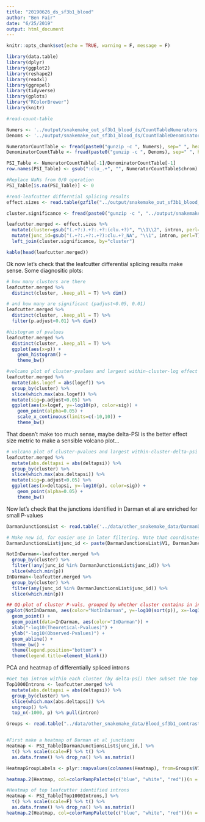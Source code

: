 ```yaml
---
title: "20190626_ds_sf3b1_blood"
author: "Ben Fair"
date: "6/25/2019"
output: html_document
---
```


```r
knitr::opts_chunk$set(echo = TRUE, warning = F, message = F)
```

```r
library(data.table)
library(dplyr)
library(ggplot2)
library(reshape2)
library(readxl)
library(ggrepel)
library(tidyverse)
library(gplots)
library("RColorBrewer")
library(knitr)
```



```r
#read-count-table

Numers <- '../output/snakemake_out_sf3b1_blood_ds/CountTableNumerators.gz'
Denoms <- '../output/snakemake_out_sf3b1_blood_ds/CountTableDenominators.gz'

NumeratorCountTable <- fread(paste0("gunzip -c ", Numers), sep=" ", header=TRUE, data.table=FALSE)
DenominatorCountTable <- fread(paste0("gunzip -c ", Denoms), sep=" ", header=TRUE, data.table=FALSE)

PSI_Table <- NumeratorCountTable[-1]/DenominatorCountTable[-1]
row.names(PSI_Table) <- gsub(":clu_.+", "", NumeratorCountTable$chrom)

#Replace NaNs from 0/0 operation
PSI_Table[is.na(PSI_Table)] <- 0

#read-leafcutter differntial splicing results
effect.sizes <- read.table(gzfile("../output/snakemake_out_sf3b1_blood_ds/leafcutter.ds.effect_sizes.txt.gz"), header=T)

cluster.significance <- fread(paste0("gunzip -c ", "../output/snakemake_out_sf3b1_blood_ds/leafcutter.ds.cluster_sig.txt.gz"), sep="\t", header=TRUE, data.table=FALSE)

leafcutter.merged <- effect.sizes %>%
  mutate(cluster=gsub("(.+?:).+?:.+?:(clu.+?)", "\\1\\2", intron, perl=T)) %>%
  mutate(junc_id=gsub("(.+?:.+?:.+?):clu.+?_NA", "\\1", intron, perl=T)) %>%
  left_join(cluster.significance, by="cluster")

kable(head(leafcutter.merged))
```


Ok now let's check that the leafcutter differential splicing results make sense. Some diagnositic plots:

```r
# how many clusters are there
leafcutter.merged %>%
  distinct(cluster, .keep_all = T) %>% dim()

# and how many are significant (padjust<0.05, 0.01)
leafcutter.merged %>%
  distinct(cluster, .keep_all = T) %>% 
  filter(p.adjust<0.01) %>% dim()

#histogram of pvalues
leafcutter.merged %>%
  distinct(cluster, .keep_all = T) %>% 
  ggplot(aes(x=p)) +
    geom_histogram() +
    theme_bw()
```




```r
#volcano plot of cluster-pvalues and largest within-cluster-log effect size
leafcutter.merged %>%
  mutate(abs.logef = abs(logef)) %>%
  group_by(cluster) %>%
  slice(which.max(abs.logef)) %>%
  mutate(sig=p.adjust<0.05) %>%
  ggplot(aes(x=logef, y=-log10(p), color=sig)) +
    geom_point(alpha=0.05) +
    scale_x_continuous(limits=c(-10,10)) +
    theme_bw()
```

That doesn't make too much sense, maybe delta-PSI is the better effect size metric to make a sensible volcano plot...


```r
# volcano plot of cluster-pvalues and largest within-cluster-delta-psi
leafcutter.merged %>%
  mutate(abs.deltapsi = abs(deltapsi)) %>%
  group_by(cluster) %>% 
  slice(which.max(abs.deltapsi)) %>% 
  mutate(sig=p.adjust<0.05) %>%
  ggplot(aes(x=deltapsi, y=-log10(p), color=sig)) +
    geom_point(alpha=0.05) +
    theme_bw()
```

Now let's check that the junctions identified in Darman et al are enriched for small P-values


```r
DarmanJunctionsList <- read.table('../data/other_snakemake_data/DarmanDiffJunctions.LiftedToHg38.bed', header=F)

# Make new id, for easier use in later filtering. Note that coordinates may need to add 1
DarmanJunctionsList$junc_id <- paste(DarmanJunctionsList$V1, DarmanJunctionsList$V2 + 1, DarmanJunctionsList$V3 + 1, sep=":")

NotInDarman<-leafcutter.merged %>% 
  group_by(cluster) %>%
  filter(!any(junc_id %in% DarmanJunctionsList$junc_id)) %>%
  slice(which.min(p))
InDarman<-leafcutter.merged %>% 
  group_by(cluster) %>%
  filter(any(junc_id %in% DarmanJunctionsList$junc_id)) %>%
  slice(which.min(p))

## QQ-plot of cluster P-vals, grouped by whether cluster contains in intron identified as differentially spliced in Daraman et al.
ggplot(NotInDarman, aes(color="NotInDarman", y=-log10(sort(p)), x=-log10(1:length(p)/length(p)))) +
  geom_point() +
  geom_point(data=InDarman, aes(color="InDarman")) +
  xlab("-log10(Theoretical-Pvalues)") +
  ylab("-log10(Observed-Pvalues)") +
  geom_abline() +
  theme_bw() +
  theme(legend.position="bottom") +
  theme(legend.title=element_blank())
```


PCA and heatmap of differentially spliced introns

```r
#Get top intron within each cluster (by delta-psi) then subset the top 1000 clusters by Pval. This is the top1000 introns that will be used to plot heatmap of PSI
Top1000Introns <- leafcutter.merged %>%
  mutate(abs.deltapsi = abs(deltapsi)) %>%
  group_by(cluster) %>%
  slice(which.max(abs.deltapsi)) %>%
  ungroup() %>%
  top_n(-1000, p) %>% pull(intron)

Groups <- read.table("../data/other_snakemake_data/Blood_sf3b1_contrast.groups.txt")


#First make a heatmap of Darman et al junctions
Heatmap <- PSI_Table[DarmanJunctionsList$junc_id,] %>%
  t() %>% scale(scale=F) %>% t() %>%
  as.data.frame() %>% drop_na() %>% as.matrix()

HeatmapGroupLabels <- plyr::mapvalues(colnames(Heatmap), from=Groups$V1, to=Groups$V2, warn_missing = FALSE)

heatmap.2(Heatmap, col=colorRampPalette(c("blue", "white", "red"))(n = 299), dendrogram="column", trace="none", labRow="", key.title="PSI-Zscore", ColSideColors=HeatmapGroupLabels)

#Heatmap of top leafcutter identified introns
Heatmap <- PSI_Table[Top1000Introns,] %>%
  t() %>% scale(scale=F) %>% t() %>%
  as.data.frame() %>% drop_na() %>% as.matrix()
heatmap.2(Heatmap, col=colorRampPalette(c("blue", "white", "red"))(n = 299), dendrogram="column", trace="none", labRow="", key.title="PSI-Zscore", ColSideColors=HeatmapGroupLabels)
```


